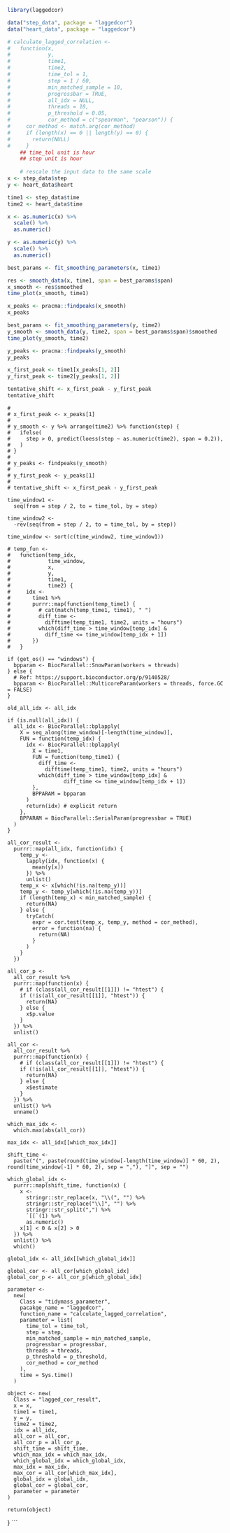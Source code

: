 ```r
library(laggedcor)
```

```r
data("step_data", package = "laggedcor")
data("heart_data", package = "laggedcor")
```

```r
# calculate_lagged_correlation <-
#   function(x,
#            y,
#            time1,
#            time2,
#            time_tol = 1,
#            step = 1 / 60,
#            min_matched_sample = 10,
#            progressbar = TRUE,
#            all_idx = NULL,
#            threads = 10,
#            p_threshold = 0.05,
#            cor_method = c("spearman", "pearson")) {
#     cor_method <- match.arg(cor_method)
#     if (length(x) == 0 || length(y) == 0) {
#       return(NULL)
#     }
    ## time_tol unit is hour
    ## step unit is hour
    
    # rescale the input data to the same scale
x <- step_data$step
y <- heart_data$heart

time1 <- step_data$time
time2 <- heart_data$time
```

```r
x <- as.numeric(x) %>%
  scale() %>%
  as.numeric()

y <- as.numeric(y) %>%
  scale() %>%
  as.numeric()
```

```r
best_params <- fit_smoothing_parameters(x, time1)
```

```r
res <- smooth_data(x, time1, span = best_params$span)
x_smooth <- res$smoothed
time_plot(x_smooth, time1)
```

```r
x_peaks <- pracma::findpeaks(x_smooth)
x_peaks
```

```r
best_params <- fit_smoothing_parameters(y, time2)
y_smooth <- smooth_data(y, time2, span = best_params$span)$smoothed
time_plot(y_smooth, time2)
```
```r
y_peaks <- pracma::findpeaks(y_smooth)
y_peaks
```

```r
x_first_peak <- time1[x_peaks[1, 2]]
y_first_peak <- time2[y_peaks[1, 2]]

tentative_shift <- x_first_peak - y_first_peak
tentative_shift
```
    
    #
    # x_first_peak <- x_peaks[1]
    #
    # y_smooth <- y %>% arrange(time2) %>% function(step) {
    #   ifelse(
    #     step > 0, predict(loess(step ~ as.numeric(time2), span = 0.2)),
    #   )
    # }
    #
    # y_peaks <- findpeaks(y_smooth)
    #
    # y_first_peak <- y_peaks[1]
    #
    # tentative_shift <- x_first_peak - y_first_peak
    
    time_window1 <-
      seq(from = step / 2, to = time_tol, by = step)
    
    time_window2 <-
      -rev(seq(from = step / 2, to = time_tol, by = step))
    
    time_window <- sort(c(time_window2, time_window1))
    
    # temp_fun <-
    #   function(temp_idx,
    #            time_window,
    #            x,
    #            y,
    #            time1,
    #            time2) {
    #     idx <-
    #       time1 %>%
    #       purrr::map(function(temp_time1) {
    #         # cat(match(temp_time1, time1), " ")
    #         diff_time <-
    #           difftime(temp_time1, time2, units = "hours")
    #         which(diff_time > time_window[temp_idx] &
    #           diff_time <= time_window[temp_idx + 1])
    #       })
    #   }
    
    if (get_os() == "windows") {
      bpparam <- BiocParallel::SnowParam(workers = threads)
    } else {
      # Ref: https://support.bioconductor.org/p/9140528/
      bpparam <- BiocParallel::MulticoreParam(workers = threads, force.GC = FALSE)
    }
    
    old_all_idx <- all_idx
    
    if (is.null(all_idx)) {
      all_idx <- BiocParallel::bplapply(
        X = seq_along(time_window)[-length(time_window)],
        FUN = function(temp_idx) {
          idx <- BiocParallel::bplapply(
            X = time1,
            FUN = function(temp_time1) {
              diff_time <-
                difftime(temp_time1, time2, units = "hours")
              which(diff_time > time_window[temp_idx] &
                      diff_time <= time_window[temp_idx + 1])
            },
            BPPARAM = bpparam
          )
          return(idx) # explicit return
        },
        BPPARAM = BiocParallel::SerialParam(progressbar = TRUE)
      )
    }
    
    all_cor_result <-
      purrr::map(all_idx, function(idx) {
        temp_y <-
          lapply(idx, function(x) {
            mean(y[x])
          }) %>%
          unlist()
        temp_x <- x[which(!is.na(temp_y))]
        temp_y <- temp_y[which(!is.na(temp_y))]
        if (length(temp_x) < min_matched_sample) {
          return(NA)
        } else {
          tryCatch(
            expr = cor.test(temp_x, temp_y, method = cor_method),
            error = function(na) {
              return(NA)
            }
          )
        }
      })
    
    all_cor_p <-
      all_cor_result %>%
      purrr::map(function(x) {
        # if (class(all_cor_result[[1]]) != "htest") {
        if (!is(all_cor_result[[1]], "htest")) {
          return(NA)
        } else {
          x$p.value
        }
      }) %>%
      unlist()
    
    all_cor <-
      all_cor_result %>%
      purrr::map(function(x) {
        # if (class(all_cor_result[[1]]) != "htest") {
        if (!is(all_cor_result[[1]], "htest")) {
          return(NA)
        } else {
          x$estimate
        }
      }) %>%
      unlist() %>%
      unname()
    
    which_max_idx <-
      which.max(abs(all_cor))
    
    max_idx <- all_idx[[which_max_idx]]
    
    shift_time <-
      paste("(", paste(round(time_window[-length(time_window)] * 60, 2), round(time_window[-1] * 60, 2), sep = ","), "]", sep = "")
    
    which_global_idx <-
      purrr::map(shift_time, function(x) {
        x <-
          stringr::str_replace(x, "\\(", "") %>%
          stringr::str_replace("\\]", "") %>%
          stringr::str_split(",") %>%
          `[[`(1) %>%
          as.numeric()
        x[1] < 0 & x[2] > 0
      }) %>%
      unlist() %>%
      which()
    
    global_idx <- all_idx[[which_global_idx]]
    
    global_cor <- all_cor[which_global_idx]
    global_cor_p <- all_cor_p[which_global_idx]
    
    parameter <-
      new(
        Class = "tidymass_parameter",
        pacakge_name = "laggedcor",
        function_name = "calculate_lagged_correlation",
        parameter = list(
          time_tol = time_tol,
          step = step,
          min_matched_sample = min_matched_sample,
          progressbar = progressbar,
          threads = threads,
          p_threshold = p_threshold,
          cor_method = cor_method
        ),
        time = Sys.time()
      )
    
    object <- new(
      Class = "lagged_cor_result",
      x = x,
      time1 = time1,
      y = y,
      time2 = time2,
      idx = all_idx,
      all_cor = all_cor,
      all_cor_p = all_cor_p,
      shift_time = shift_time,
      which_max_idx = which_max_idx,
      which_global_idx = which_global_idx,
      max_idx = max_idx,
      max_cor = all_cor[which_max_idx],
      global_idx = global_idx,
      global_cor = global_cor,
      parameter = parameter
    )
    
    return(object)
  }
```
